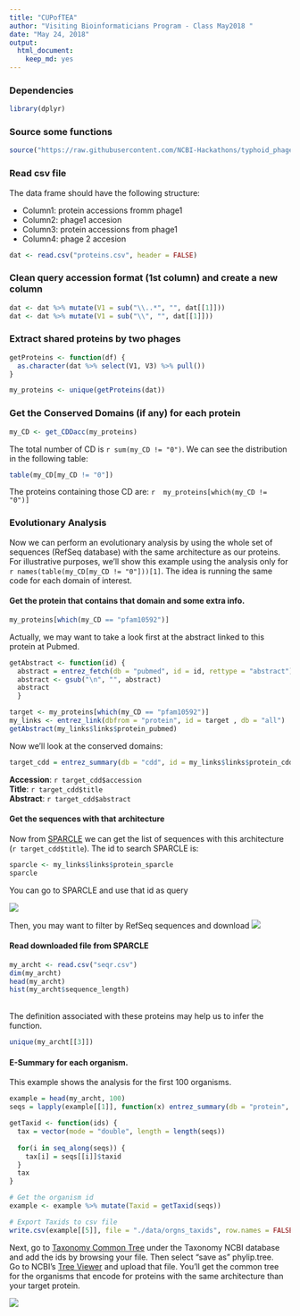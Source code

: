 ---
title: "CUPofTEA"
author: "Visiting Bioinformaticians Program - Class May2018 "
date: "May 24, 2018"
output: 
  html_document: 
    keep_md: yes
---


### Dependencies
```{r message=FALSE}
library(dplyr)
```

### Source some functions
```{r}
source("https://raw.githubusercontent.com/NCBI-Hackathons/typhoid_phages/master/R/CDname.R")
```


### Read csv file 
The data frame should have the following structure: 
  
  * Column1: protein accessions fromm phage1
  * Column2: phage1 accesion
  * Column3: protein accessions from phage1
  * Column4: phage 2 accesion

```{r}
dat <- read.csv("proteins.csv", header = FALSE)
```



### Clean query accession format (1st column) and create a new column
```{r}
dat <- dat %>% mutate(V1 = sub("\\..*", "", dat[[1]]))
dat <- dat %>% mutate(V1 = sub("\\﻿", "", dat[[1]]))
```

### Extract shared proteins by two phages
```{r echo = FALSE}
getProteins <- function(df) {
  as.character(dat %>% select(V1, V3) %>% pull())
}  
```

```{r}
my_proteins <- unique(getProteins(dat))
```


### Get the Conserved Domains (if any) for each protein
```{r cache = TRUE}
my_CD <- get_CDDacc(my_proteins)
```

The total number of CD is `r sum(my_CD != "0")`. We can see the distribution in the following table: 
```{r echo = FALSE}
table(my_CD[my_CD != "0"])
```
The proteins containing those CD are: `r  my_proteins[which(my_CD != "0")]`

### Evolutionary Analysis
Now we can perform an evolutionary analysis by using the whole set of sequences (RefSeq database) with the same architecture as our proteins. 
For illustrative purposes, we'll show this example using the analysis only for `r names(table(my_CD[my_CD != "0"]))[1]`. The idea is running the same code for each domain of interest. 


#### Get the protein that contains that domain and some extra info.
```{r}
my_proteins[which(my_CD == "pfam10592")]
```

Actually, we may want to take a look first at the abstract linked to this protein at Pubmed.

```{r echo = FALSE}
getAbstract <- function(id) {
  abstract = entrez_fetch(db = "pubmed", id = id, rettype = "abstract")
  abstract <- gsub("\n", "", abstract)
  abstract
  }

```

```{r cache = TRUE, KIM1}
target <- my_proteins[which(my_CD == "pfam10592")]
my_links <- entrez_link(dbfrom = "protein", id = target	, db = "all")
getAbstract(my_links$links$protein_pubmed)
```

Now we'll look at the conserved domains: 
```{r KIM2}
target_cdd = entrez_summary(db = "cdd", id = my_links$links$protein_cdd)
```

**Accession**: `r target_cdd$accession`  
**Title**: `r target_cdd$title`  
**Abstract**: `r target_cdd$abstract`  


#### Get the sequences  with that architecture
Now from [SPARCLE](https://www.ncbi.nlm.nih.gov/sparcle) we can get the list of sequences with this architecture (`r target_cdd$title`). The id to search SPARCLE is:
```{r}
sparcle <- my_links$links$protein_sparcle
sparcle
```

You can go to SPARCLE and use that id as query

![](figures/spar1.png)

Then, you may want to filter by RefSeq sequences and download
![](figures/spar2.png)

#### Read downloaded file from SPARCLE
```{r}
my_archt <- read.csv("seqr.csv")
dim(my_archt)
head(my_archt)
hist(my_archt$sequence_length)
```
<br>
The definition associated with these proteins may help us to infer the function.
```{r KIM3}
unique(my_archt[[3]])
```

#### E-Summary for each organism. 
This example shows the analysis for the first 100 organisms. 

```{r, cache=TRUE}
example = head(my_archt, 100)
seqs = lapply(example[[1]], function(x) entrez_summary(db = "protein", id = x))
```

```{r getTaxid, echo = FALSE}

getTaxid <- function(ids) {
  tax = vector(mode = "double", length = length(seqs))
  
  for(i in seq_along(seqs)) {
    tax[i] = seqs[[i]]$taxid
  }
  tax
}

```

```{r}
# Get the organism id
example <- example %>% mutate(Taxid = getTaxid(seqs))

# Export Taxids to csv file
write.csv(example[[5]], file = "./data/orgns_taxids", row.names = FALSE)

```


Next, go to [Taxonomy Common Tree](https://www.ncbi.nlm.nih.gov/Taxonomy/CommonTree/wwwcmt.cgi) under the Taxonomy NCBI database and add the ids by browsing your file. Then select "save as" phylip.tree.  
Go to  NCBI's [Tree Viewer](https://www.ncbi.nlm.nih.gov/projects/treeview/) and upload that file. You'll get the common tree for the organisms that encode for proteins with the same architecture than your target protein.   


![](figures/commonTree.png)

